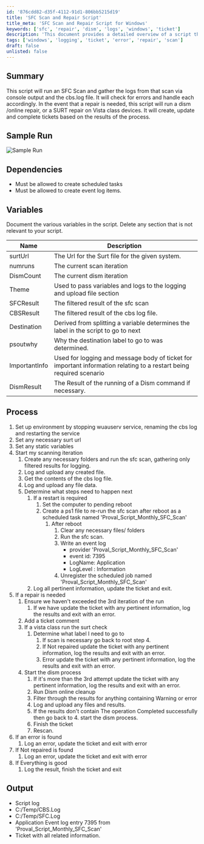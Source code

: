 ```yaml
---
id: '876cdd82-d35f-4112-91d1-806bb5215d19'
title: 'SFC Scan and Repair Script'
title_meta: 'SFC Scan and Repair Script for Windows'
keywords: ['sfc', 'repair', 'dism', 'logs', 'windows', 'ticket']
description: 'This document provides a detailed overview of a script that performs an SFC scan on Windows systems, handles errors, and manages ticketing based on the scan results. It outlines the process of running the scan, logging results, and executing necessary repairs while maintaining communication through ticket updates.'
tags: ['windows', 'logging', 'ticket', 'error', 'repair', 'scan']
draft: false
unlisted: false
---
```

## Summary

This script will run an SFC Scan and gather the logs from that scan via console output and the cbs.log file. It will check for errors and handle each accordingly. In the event that a repair is needed, this script will run a dism /online repair, or a SURT repair on Vista class devices. It will create, update and complete tickets based on the results of the process.

## Sample Run

![Sample Run](../../../static/img/Monthly-SFC-Scan/image_1.png)

## Dependencies

- Must be allowed to create scheduled tasks
- Must be allowed to create event log items.

## Variables

Document the various variables in the script. Delete any section that is not relevant to your script.

| Name         | Description                                                                                           |
|--------------|-------------------------------------------------------------------------------------------------------|
| surtUrl      | The Url for the Surt file for the given system.                                                     |
| numruns      | The current scan iteration                                                                            |
| DismCount    | The current dism iteration                                                                            |
| Theme        | Used to pass variables and logs to the logging and upload file section                               |
| SFCResult    | The filtered result of the sfc scan                                                                  |
| CBSResult    | The filtered result of the cbs log file.                                                             |
| Destination  | Derived from splitting a variable determines the label in the script to go to next                   |
| psoutwhy     | Why the destination label to go to was determined.                                                  |
| ImportantInfo| Used for logging and message body of ticket for important information relating to a restart being required scenario |
| DismResult   | The Result of the running of a Dism command if necessary.                                           |

## Process

1. Set up environment by stopping wuauserv service, renaming the cbs log and restarting the service
2. Set any necessary surt url 
3. Set any static variables
4. Start my scanning iteration
   1. Create any necessary folders and run the sfc scan, gathering only filtered results for logging.
   2. Log and upload any created file.
   3. Get the contents of the cbs log file.
   4. Log and upload any file data.
   5. Determine what steps need to happen next  
      1. If a restart is required
         1. Set the computer to pending reboot
         2. Create a ps1 file to re-run the sfc scan after reboot as a scheduled task named 'Proval_Script_Monthly_SFC_Scan'
            1. After reboot
               1. Clear any necessary files/ folders
               2. Run the sfc scan.
               3. Write an event log 
                  - provider 'Proval_Script_Monthly_SFC_Scan'
                  - event id: 7395
                  - LogName: Application
                  - LogLevel : Information
               4. Unregister the scheduled job named 'Proval_Script_Monthly_SFC_Scan'
      2. Log all pertinent information, update the ticket and exit.
5. If a repair is needed
   1. Ensure we haven't exceeded the 3rd iteration of the run
      1. If we have update the ticket with any pertinent information, log the results and exit with an error.
   2. Add a ticket comment 
   3. If a vista class run the surt check  
      1. Determine what label I need to go to 
         1. If scan is necessary go back to root step 4.
         2. If Not repaired update the ticket with any pertinent information, log the results and exit with an error.
         3. Error update the ticket with any pertinent information, log the results and exit with an error.
   4. Start the dism process
      1. If it's more than the 3rd attempt update the ticket with any pertinent information, log the results and exit with an error.
      2. Run Dism online cleanup
      3. Filter through the results for anything containing Warning or error
      4. Log and upload any files and results.
      5. If the results don't contain The operation Completed successfully then go back to 4. start the dism process.
      6. Finish the ticket
      7. Rescan.
6. If an error is found
   1. Log an error, update the ticket and exit with error
7. If Not repaired is found
   1. Log an error, update the ticket and exit with error
8. If Everything is good
   1. Log the result, finish the ticket and exit

## Output

- Script log
- C:/Temp/CBS.Log
- C:/Temp/SFC.Log
- Application Event log entry 7395 from 'Proval_Script_Monthly_SFC_Scan'
- Ticket with all related information.












